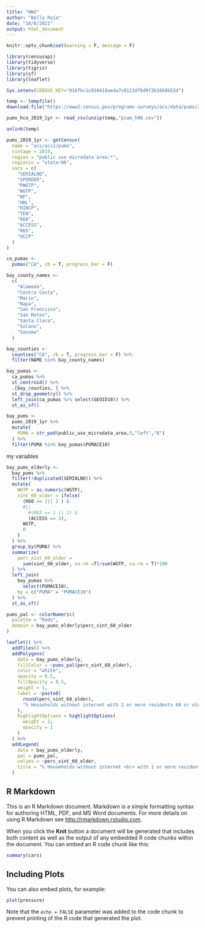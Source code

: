 ```yaml
---
title: "HW3"
author: "Bella Raja"
date: "10/8/2021"
output: html_document
---
```


```r
knitr::opts_chunk$set(warning = F, message = F)
```


```r
library(censusapi)
library(tidyverse)
library(tigris)
library(sf)
library(leaflet)

Sys.setenv(CENSUS_KEY="016fbc1c010418aeda7c8113dfbd9f2b1668b52d")
```

```r
temp <- tempfile()
download.file("https://www2.census.gov/programs-surveys/acs/data/pums/2019/1-Year/csv_hca.zip",destfile = temp)

pums_hca_2019_1yr <- read_csv(unzip(temp,"psam_h06.csv"))

unlink(temp)
```

```r
pums_2019_1yr <- getCensus(
  name = "acs/acs1/pums",
  vintage = 2019,
  region = "public use microdata area:*", 
  regionin = "state:06",
  vars = c(
    "SERIALNO",
    "SPORDER",
    "PWGTP",
    "WGTP",
    "NP",
    "HHL",
    "HINCP",
    "TEN",
    "R60",
    "ACCESS",
    "R65",
    "OCCP"
  )
)
```

```r
ca_pumas <-
  pumas("CA", cb = T, progress_bar = F)

bay_county_names <-
  c(
    "Alameda",
    "Contra Costa",
    "Marin",
    "Napa",
    "San Francisco",
    "San Mateo",
    "Santa Clara",
    "Solano",
    "Sonoma"
  )

bay_counties <-
  counties("CA", cb = T, progress_bar = F) %>%
  filter(NAME %in% bay_county_names)

```

```r
bay_pumas <-
  ca_pumas %>% 
  st_centroid() %>% 
  .[bay_counties, ] %>% 
  st_drop_geometry() %>% 
  left_join(ca_pumas %>% select(GEOID10)) %>% 
  st_as_sf()
```

```r
bay_pums <-
  pums_2019_1yr %>% 
  mutate(
    PUMA = str_pad(public_use_microdata_area,5,"left","0")
  ) %>% 
  filter(PUMA %in% bay_pumas$PUMACE10)
```

my variables
```r
bay_pums_elderly <-
  bay_pums %>% 
  filter(!duplicated(SERIALNO)) %>% 
  mutate(
    WGTP = as.numeric(WGTP),
    xint_60_older = ifelse(
      (R60 == 1|| 2 ) &
      #||
        #(R65 == 1 || 2) &
        (ACCESS == 3),
      WGTP,
      0
    )
  ) %>% 
  group_by(PUMA) %>% 
  summarize(
    perc_xint_60_older =
      sum(xint_60_older, na.rm =T)/sum(WGTP, na.rm = T)*100
  ) %>% 
  left_join(
    bay_pumas %>% 
      select(PUMACE10),
    by = c("PUMA" = "PUMACE10")
  ) %>% 
  st_as_sf()
```

```r
pums_pal <- colorNumeric(
  palette = "Reds",
  domain = bay_pums_elderly$perc_xint_60_older
)

leaflet() %>%
  addTiles() %>% 
  addPolygons(
    data = bay_pums_elderly,
    fillColor = ~pums_pal(perc_xint_60_older),
    color = "white",
    opacity = 0.5,
    fillOpacity = 0.5,
    weight = 1,
    label = ~paste0(
      round(perc_xint_60_older), 
      "% Households without internet with 1 or more residents 60 or older"
    ),
    highlightOptions = highlightOptions(
      weight = 2,
      opacity = 1
    )
  ) %>% 
  addLegend(
    data = bay_pums_elderly,
    pal = pums_pal,
    values = ~perc_xint_60_older,
    title = "% Households without internet <br> with 1 or more residents <br> 60 or older "
  )
```


## R Markdown

This is an R Markdown document. Markdown is a simple formatting syntax for authoring HTML, PDF, and MS Word documents. For more details on using R Markdown see <http://rmarkdown.rstudio.com>.

When you click the **Knit** button a document will be generated that includes both content as well as the output of any embedded R code chunks within the document. You can embed an R code chunk like this:

```r
summary(cars)
```

## Including Plots

You can also embed plots, for example:

```r
plot(pressure)
```

Note that the `echo = FALSE` parameter was added to the code chunk to prevent printing of the R code that generated the plot.

